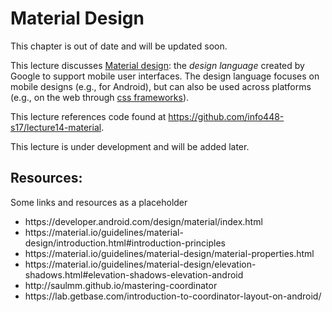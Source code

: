 # Material Design
<p class="alert alert-danger">This chapter is out of date and will be updated soon.</p>

This lecture discusses [Material design](https://material.io/guidelines/material-design/introduction.html): the _design language_ created by Google to support mobile user interfaces. The design language focuses on mobile designs (e.g., for Android), but can also be used across platforms (e.g., on the web through [css frameworks]()).

<p class="alert alert-info">This lecture references code found at <https://github.com/info448-s17/lecture14-material>.</p>

<p class="alert alert-danger">This lecture is under development and will be added later.</p>

## Resources:
Some links and resources as a placeholder

- https://developer.android.com/design/material/index.html
- https://material.io/guidelines/material-design/introduction.html#introduction-principles
- https://material.io/guidelines/material-design/material-properties.html
- https://material.io/guidelines/material-design/elevation-shadows.html#elevation-shadows-elevation-android
- http://saulmm.github.io/mastering-coordinator
- https://lab.getbase.com/introduction-to-coordinator-layout-on-android/
